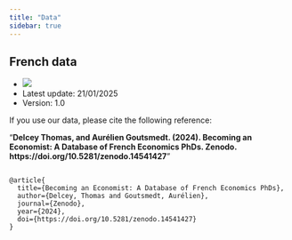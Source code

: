 ```yaml
---
title: "Data"
sidebar: true
---
```


## French data 

- [![](https://zenodo.org/badge/DOI/10.5281/zenodo.14541427.svg)](https://doi.org/10.5281/zenodo.14541427)
- Latest update: 21/01/2025
- Version: 1.0


If you use our data, please cite the following reference:

"**Delcey Thomas, and Aurélien Goutsmedt. (2024). Becoming an Economist: A Database of French Economics PhDs. Zenodo. https://doi.org/10.5281/zenodo.14541427**" 

```{}

@article{
  title={Becoming an Economist: A Database of French Economics PhDs},
  author={Delcey, Thomas and Goutsmedt, Aurélien},
  journal={Zenodo},
  year={2024},
  doi={https://doi.org/10.5281/zenodo.14541427}
}

```

